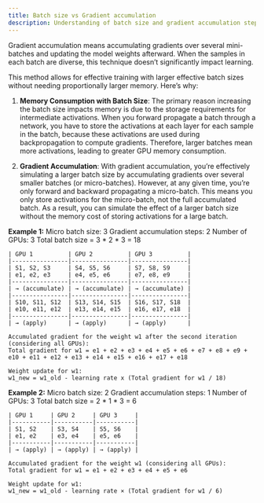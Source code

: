 ```yaml
---
title: Batch size vs Gradient accumulation
description: Understanding of batch size and gradient accumulation steps
---
```


Gradient accumulation means accumulating gradients over several mini-batches and updating the model weights afterward. When the samples in each batch are diverse, this technique doesn't significantly impact learning.

This method allows for effective training with larger effective batch sizes without needing proportionally larger memory. Here's why:

1. **Memory Consumption with Batch Size**: The primary reason increasing the batch size impacts memory is due to the storage requirements for intermediate activations. When you forward propagate a batch through a network, you have to store the activations at each layer for each sample in the batch, because these activations are used during backpropagation to compute gradients. Therefore, larger batches mean more activations, leading to greater GPU memory consumption.

2. **Gradient Accumulation**: With gradient accumulation, you're effectively simulating a larger batch size by accumulating gradients over several smaller batches (or micro-batches). However, at any given time, you're only forward and backward propagating a micro-batch. This means you only store activations for the micro-batch, not the full accumulated batch. As a result, you can simulate the effect of a larger batch size without the memory cost of storing activations for a large batch.

**Example 1:**
Micro batch size: 3
Gradient accumulation steps: 2
Number of GPUs: 3
Total batch size = 3 * 2 * 3 = 18

```
| GPU 1          | GPU 2          | GPU 3          |
|----------------|----------------|----------------|
| S1, S2, S3     | S4, S5, S6     | S7, S8, S9     |
| e1, e2, e3     | e4, e5, e6     | e7, e8, e9     |
|----------------|----------------|----------------|
| → (accumulate) | → (accumulate) | → (accumulate) |
|----------------|----------------|----------------|
| S10, S11, S12  | S13, S14, S15  | S16, S17, S18  |
| e10, e11, e12  | e13, e14, e15  | e16, e17, e18  |
|----------------|----------------|----------------|
| → (apply)      | → (apply)      | → (apply)      |

Accumulated gradient for the weight w1 after the second iteration (considering all GPUs):
Total gradient for w1 = e1 + e2 + e3 + e4 + e5 + e6 + e7 + e8 + e9 + e10 + e11 + e12 + e13 + e14 + e15 + e16 + e17 + e18

Weight update for w1:
w1_new = w1_old - learning rate x (Total gradient for w1 / 18)
```

**Example 2:**
Micro batch size: 2
Gradient accumulation steps: 1
Number of GPUs: 3
Total batch size = 2 * 1 * 3 = 6

```
| GPU 1     | GPU 2     | GPU 3     |
|-----------|-----------|-----------|
| S1, S2    | S3, S4    | S5, S6    |
| e1, e2    | e3, e4    | e5, e6    |
|-----------|-----------|-----------|
| → (apply) | → (apply) | → (apply) |

Accumulated gradient for the weight w1 (considering all GPUs):
Total gradient for w1 = e1 + e2 + e3 + e4 + e5 + e6

Weight update for w1:
w1_new = w1_old - learning rate × (Total gradient for w1 / 6)
```
